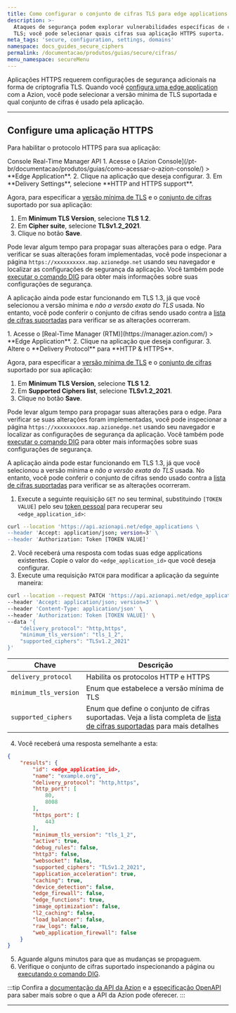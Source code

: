 ```yaml
---
title: Como configurar o conjunto de cifras TLS para edge applications
description: >-
  Ataques de segurança podem explorar vulnerabilidades específicas de cifras
  TLS; você pode selecionar quais cifras sua aplicação HTTPS suporta.
meta_tags: 'secure, configuration, settings, domains'
namespace: docs_guides_secure_ciphers
permalink: /documentacao/produtos/guias/secure/cifras/
menu_namespace: secureMenu
---
```



<InterfaceNote />

Aplicações HTTPS requerem configurações de segurança adicionais na forma de criptografia TLS. Quando você [configura uma edge application](/pt-br/documentacao/produtos/guias/build/definir-configuracoes-principais/) com a Azion, você pode selecionar a versão mínima de TLS suportada e qual conjunto de cifras é usado pela aplicação.

---

## Configure uma aplicação HTTPS

Para habilitar o protocolo HTTPS para sua aplicação:

<Tabs client:visible>
    <Fragment slot="tab.console">Console</Fragment>
    <Fragment slot="tab.rtm">Real-Time Manager</Fragment>
    <Fragment slot="tab.api">API</Fragment>

<Fragment slot="panel.console">
1. Acesse o [Azion Console](/pt-br/documentacao/produtos/guias/como-acessar-o-azion-console/) > **Edge Application**.
2. Clique na aplicação que deseja configurar.
3. Em **Delivery Settings**, selecione **HTTP and HTTPS support**.

Agora, para especificar a [versão mínima de TLS](/pt-br/documentacao/produtos/build/edge-application/main-settings/#versao-minima-de-tls) e o [conjunto de cifras](/pt-br/documentacao/produtos/build/edge-application/main-settings/#cifras) suportado por sua aplicação:

1. Em **Minimum TLS Version**, selecione **TLS 1.2**.
2. Em **Cipher suite**, selecione **TLSv1.2_2021**.
3. Clique no botão **Save**.

Pode levar algum tempo para propagar suas alterações para o edge. Para verificar se suas alterações foram implementadas, você pode inspecionar a página `https://xxxxxxxxxx.map.azionedge.net` usando seu navegador e localizar as configurações de segurança da aplicação. Você também pode [executar o comando DIG](/pt-br/documentacao/produtos/guias/executar-o-comando-dig/) para obter mais informações sobre suas configurações de segurança.

A aplicação ainda pode estar funcionando em TLS 1.3, já que você selecionou a versão mínima e *não a versão exata do TLS* usada. No entanto, você pode conferir o conjunto de cifras sendo usado contra a [lista de cifras suportadas](/pt-br/documentacao/produtos/build/edge-application/main-settings/#cifras) para verificar se as alterações ocorreram.
</Fragment>

<Fragment slot="panel.rtm">
1. Acesse o [Real-Time Manager (RTM)](https://manager.azion.com/) > **Edge Application**.
2. Clique na aplicação que deseja configurar.
3. Altere o **Delivery Protocol** para **HTTP & HTTPS**.

Agora, para especificar a [versão mínima de TLS](/pt-br/documentacao/produtos/build/edge-application/main-settings/#versao-minima-de-tls) e o [conjunto de cifras](/pt-br/documentacao/produtos/build/edge-application/main-settings/#cifras) suportado por sua aplicação:

1. Em **Minimum TLS Version**, selecione **TLS 1.2**.
2. Em **Supported Ciphers list**, selecione **TLSv1.2_2021**.
3. Clique no botão **Save**.

Pode levar algum tempo para propagar suas alterações para o edge. Para verificar se suas alterações foram implementadas, você pode inspecionar a página `https://xxxxxxxxxx.map.azionedge.net` usando seu navegador e localizar as configurações de segurança da aplicação. Você também pode [executar o comando DIG](/pt-br/documentacao/produtos/guias/executar-o-comando-dig/) para obter mais informações sobre suas configurações de segurança.

A aplicação ainda pode estar funcionando em TLS 1.3, já que você selecionou a versão mínima e *não a versão exata do TLS* usada. No entanto, você pode conferir o conjunto de cifras sendo usado contra a [lista de cifras suportadas](/pt-br/documentacao/produtos/build/edge-application/main-settings/#cifras) para verificar se as alterações ocorreram.
</Fragment>

<Fragment slot="panel.api">

1. Execute a seguinte requisição `GET` no seu terminal, substituindo `[TOKEN VALUE]` pelo seu [token pessoal](/pt-br/documentacao/produtos/guias/personal-tokens/) para recuperar seu `<edge_application_id>`:

```bash
curl --location 'https://api.azionapi.net/edge_applications \
--header 'Accept: application/json; version=3' \
--header 'Authorization: Token [TOKEN VALUE]'
```

2. Você receberá uma resposta com todas suas edge applications existentes. Copie o valor do `<edge_application_id>` que você deseja configurar.
3. Execute uma requisição `PATCH` para modificar a aplicação da seguinte maneira:

```bash
curl --location --request PATCH 'https://api.azionapi.net/edge_applications/<edge_application_id>' \
--header 'Accept: application/json; version=3' \
--header 'Content-Type: application/json' \
--header 'Authorization: Token [TOKEN VALUE]' \
--data '{
    "delivery_protocol": "http,https",
    "minimum_tls_version": "tls_1_2",
    "supported_ciphers": "TLSv1.2_2021"
}'
```

| Chave | Descrição |
| --- | --- |
| `delivery_protocol` | Habilita os protocolos HTTP e HTTPS |
| `minimum_tls_version` | Enum que estabelece a versão mínima de TLS |
| `supported_ciphers` | Enum que define o conjunto de cifras suportadas. Veja a lista completa de [lista de cifras suportadas](/pt-br/documentacao/produtos/build/edge-application/main-settings/#cifras) para mais detalhes |

4. Você receberá uma resposta semelhante a esta:

```json
{
    "results": {
        "id": <edge_application_id>,
        "name": "example.org",
        "delivery_protocol": "http,https",
        "http_port": [
            80,
            8008
        ],
        "https_port": [
            443
        ],
        "minimum_tls_version": "tls_1_2",
        "active": true,
        "debug_rules": false,
        "http3": false,
        "websocket": false,
        "supported_ciphers": "TLSv1.2_2021",
        "application_acceleration": true,
        "caching": true,
        "device_detection": false,
        "edge_firewall": false,
        "edge_functions": true,
        "image_optimization": false,
        "l2_caching": false,
        "load_balancer": false,
        "raw_logs": false,
        "web_application_firewall": false
    }
}
```

5. Aguarde alguns minutos para que as mudanças se propaguem.
6. Verifique o conjunto de cifras suportado inspecionando a página ou [executando o comando DIG](/pt-br/documentacao/produtos/guias/executar-o-comando-dig/).

:::tip
Confira a [documentação da API da Azion](https://api.azion.com/) e a [especificação OpenAPI](https://github.com/aziontech/azionapi-openapi/) para saber mais sobre o que a API da Azion pode oferecer.
:::
</Fragment>

</Tabs>

---

